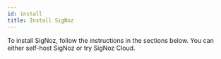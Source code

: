 ```yaml
---
id: install
title: Install SigNoz
---
```


To install SigNoz, follow the instructions in the sections below. You can either self-host SigNoz or try SigNoz Cloud.

<DocCardContainer>
<DocCard
    title="📄️ Setup SigNoz Cloud"
    description="Easy way to get started with SigNoz"
    href="/docs/cloud/"
/>

<DocCard
    title="📄️ Self Host SigNoz"
    description="Docker, Docker Swarm, Kubernetes"
    href="/docs/install/docker"
/>


<DocCard
    title="📄️ Install OTel Collector"
    description="VM, Kubernetes"
    href="/docs/tutorial/opentelemetry-binary-usage-in-virtual-machine"
/>


</DocCardContainer>